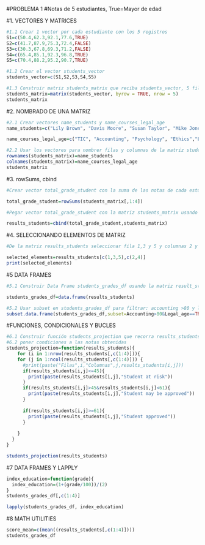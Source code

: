 #PROBLEMA 1
#Notas de 5 estudiantes, True=Mayor de edad

#1. VECTORES Y MATRICES
```{r}
#1.1 Crear 1 vector por cada estudiante con los 5 registros
S1=c(50.4,62.3,92.1,77.6,TRUE)
S2=c(41.7,87.9,75.3,72.4,FALSE)
S3=c(30.3,67.8,69.3,71.2,FALSE)
S4=c(65.4,85.1,92.3,96.8,TRUE)
S5=c(70.4,88.2,95.2,90.7,TRUE)

#1.2 Crear el vector students_vector
students_vector=c(S1,S2,S3,S4,S5)

#1.3 Construir matriz students_matrix que reciba students_vector, 5 filas y byrow verdadero
students_matrix=matrix(students_vector, byrow = TRUE, nrow = 5)
students_matrix

```

#2. NOMBRADO DE UNA MATRIZ

```{r}
#2.1 Crear vectores name_students y name_courses_legal_age
name_students=c("Lily Brown", "Davis Moore", "Susan Taylor", "Mike Jones","Tom Hill")

name_courses_legal_age=c("TIC", "Accounting", "Psychology", "Ethics","Legal_age")

#2.2 Usar los vectores para nombrer filas y columnas de la matriz students_vector
rownames(students_matrix)=name_students
colnames(students_matrix)=name_courses_legal_age
students_matrix

```

#3. rowSums, cbind

```{r}
#Crear vector total_grade_student con la suma de las notas de cada estudiante

total_grade_student=rowSums(students_matrix[,1:4])
```

```{r}
#Pegar vector total_grade_student con la matriz students_matrix usando cbind y asignar resultado a una nueva matriz results_students

results_students=cbind(total_grade_student,students_matrix)
```

#4. SELECCIONANDO ELEMENTOS DE MATRIZ

```{r}
#De la matriz results_students seleccionar fila 1,3 y 5 y columnas 2 y 4, almacenar resultado en selected_elements

selected_elements=results_students[c(1,3,5),c(2,4)]
print(selected_elements)
```
#5 DATA FRAMES

```{r}
#5.1 Construir Data Frame students_grades_df usando la matriz result_students como parámetro

students_grades_df=data.frame(results_students)

```

```{r}
#5.2 Usar subset en students_grades_df para filtrar: accounting >80 y legal_age=true
subset.data.frame(students_grades_df,subset=Accounting>80&Legal_age==TRUE)

```

#FUNCIONES, CONDICIONALES Y BUCLES

```{r}
#6.1 Construir función students_projection que recorra results_students
#6.2 poner condiciones a las notas obtenidas
students_projection=function(results_students){
    for (i in 1:nrow(results_students[,c(1:4)])){
    for (j in 1:ncol(results_students[,c(1:4)])) {
      #print(paste("Filas",i,"Columnas",j,results_students[i,j]))
      if(results_students[i,j]<=45){
        print(paste(results_students[i,j],"Student at risk"))
      }
      if(results_students[i,j]>45&results_students[i,j]<61){
        print(paste(results_students[i,j],"Student may be approved"))
      }
      
      if(results_students[i,j]>=61){
        print(paste(results_students[i,j],"Student approved"))
      }
      
    }
  }
}

students_projection(results_students)
```

#7 DATA FRAMES Y LAPPLY

```{r}
index_education=function(grade){
  index_education=(1+(grade/100))/(2)
}
students_grades_df[,c(1:4)]
```
```{r}
lapply(students_grades_df, index_education)
```


#8 MATH UTILITIES

```{r}
score_mean=c(mean((results_students[,c(1:4)])))
students_grades_df
```


